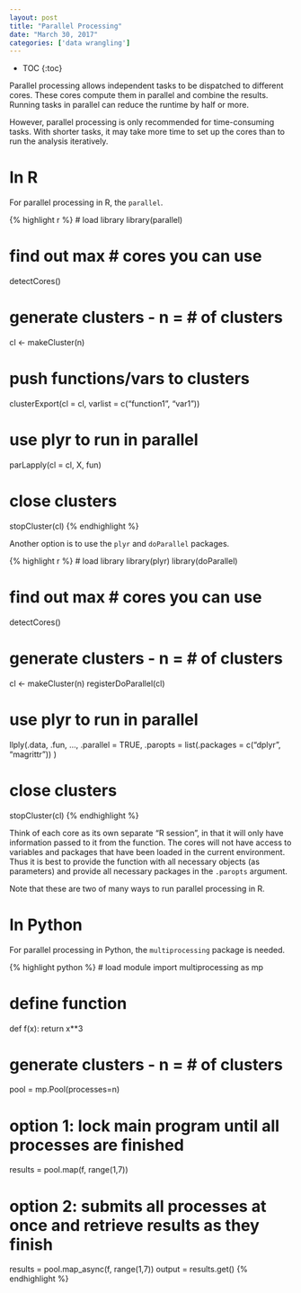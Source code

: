 ```yaml
---
layout: post
title: "Parallel Processing"
date: "March 30, 2017"
categories: ['data wrangling']
---
```


* TOC
{:toc}

Parallel processing allows independent tasks to be dispatched to different cores. These cores compute them in parallel and combine the results. Running tasks in parallel can reduce the runtime by half or more. 

However, parallel processing is only recommended for time-consuming tasks. With shorter tasks, it may take more time to set up the cores than to run the analysis iteratively.

# In R

For parallel processing in R, the `parallel`.

{% highlight r %}
# load library
library(parallel)

# find out max # cores you can use
detectCores()

# generate clusters - n = # of clusters
cl <- makeCluster(n)

# push functions/vars to clusters
clusterExport(cl = cl, varlist = c("function1", "var1"))

# use plyr to run in parallel
parLapply(cl = cl, X, fun)

# close clusters
stopCluster(cl)
{% endhighlight %}

Another option is to use the `plyr` and `doParallel` packages.

{% highlight r %}
# load library
library(plyr)
library(doParallel)

# find out max # cores you can use
detectCores()

# generate clusters - n = # of clusters
cl <- makeCluster(n)
registerDoParallel(cl)

# use plyr to run in parallel
llply(.data, .fun, ...,
      .parallel = TRUE, 
      .paropts = list(.packages = c("dplyr", "magrittr"))
      )

# close clusters
stopCluster(cl)
{% endhighlight %}

Think of each core as its own separate "R session", in that it will only have information passed to it from the function. The cores will not have access to variables and packages that have been loaded in the current environment. Thus it is best to provide the function with all necessary objects (as parameters) and provide all necessary packages in the `.paropts` argument. 

Note that these are two of many ways to run parallel processing in R. 

# In Python

For parallel processing in Python, the `multiprocessing` package is needed.

{% highlight python %}
# load module
import multiprocessing as mp

# define function
def f(x):
  return x**3
  
# generate clusters - n = # of clusters
pool = mp.Pool(processes=n)

# option 1: lock main program until all processes are finished
results = pool.map(f, range(1,7))

# option 2: submits all processes at once and retrieve results as they finish
results = pool.map_async(f, range(1,7))
output = results.get()
{% endhighlight %}

